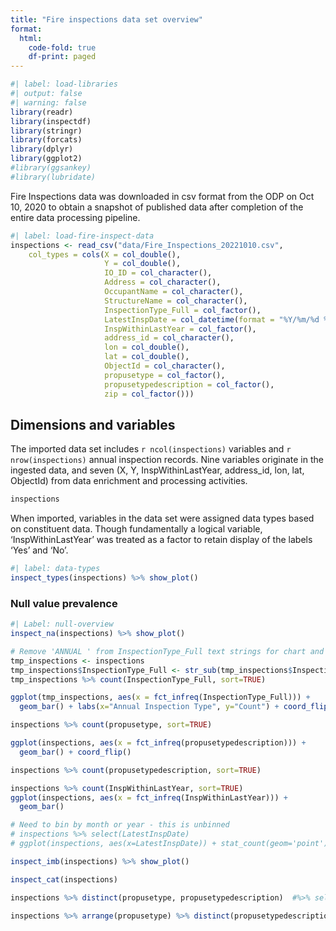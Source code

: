 ```yaml
---
title: "Fire inspections data set overview"
format:
  html:
    code-fold: true
    df-print: paged
---
```




```r
#| label: load-libraries
#| output: false
#| warning: false
library(readr)
library(inspectdf)
library(stringr)
library(forcats)
library(dplyr)
library(ggplot2)
#library(ggsankey)
#library(lubridate)

```


Fire Inspections data was downloaded in csv format from the ODP on Oct 10, 2020 to obtain a snapshot of published data after completion of the entire data processing pipeline.



```r
#| label: load-fire-inspect-data
inspections <- read_csv("data/Fire_Inspections_20221010.csv",
    col_types = cols(X = col_double(), 
                     Y = col_double(), 
                     IO_ID = col_character(), 
                     Address = col_character(), 
                     OccupantName = col_character(), 
                     StructureName = col_character(),
                     InspectionType_Full = col_factor(),
                     LatestInspDate = col_datetime(format = "%Y/%m/%d %H:%M:%S+00"),
                     InspWithinLastYear = col_factor(),
                     address_id = col_character(), 
                     lon = col_double(), 
                     lat = col_double(), 
                     ObjectId = col_character(), 
                     propusetype = col_factor(), 
                     propusetypedescription = col_factor(),
                     zip = col_factor()))

```



## Dimensions and variables

The imported data set includes `r ncol(inspections)` variables and `r nrow(inspections)` annual inspection records. Nine variables originate in the ingested data, and seven (X, Y, InspWithinLastYear, address_id, lon, lat, ObjectId) from data enrichment and processing activities.

```r
inspections
```

When imported, variables in the data set were assigned data types based on constituent data. Though fundamentally a logical variable, 'InspWithinLastYear' was treated as a factor to retain display of the labels 'Yes' and 'No'.

```r
#| label: data-types
inspect_types(inspections) %>% show_plot()
```



### Null value prevalence

```r
#| Label: null-overview
inspect_na(inspections) %>% show_plot()
```



```r
# Remove 'ANNUAL ' from InspectionType_Full text strings for chart and plot
tmp_inspections <- inspections
tmp_inspections$InspectionType_Full <- str_sub(tmp_inspections$InspectionType_Full, 8, -1)
tmp_inspections %>% count(InspectionType_Full, sort=TRUE)

```


```r
ggplot(tmp_inspections, aes(x = fct_infreq(InspectionType_Full))) + 
  geom_bar() + labs(x="Annual Inspection Type", y="Count") + coord_flip()
```



```r
inspections %>% count(propusetype, sort=TRUE)


```


```r
ggplot(inspections, aes(x = fct_infreq(propusetypedescription))) + 
  geom_bar() + coord_flip()
```



```r
inspections %>% count(propusetypedescription, sort=TRUE)
```

```r
inspections %>% count(InspWithinLastYear, sort=TRUE)
ggplot(inspections, aes(x = fct_infreq(InspWithinLastYear))) + 
  geom_bar()
```


```r
# Need to bin by month or year - this is unbinned
# inspections %>% select(LatestInspDate)
# ggplot(inspections, aes(x=LatestInspDate)) + stat_count(geom='point')
```



```r
inspect_imb(inspections) %>% show_plot()
```


```r
inspect_cat(inspections)
```


```r
inspections %>% distinct(propusetype, propusetypedescription)  #%>% select(PropUseType, PropUseTypeDescription)
```


```r
inspections %>% arrange(propusetype) %>% distinct(propusetypedescription) %>% arrange(.by_group = TRUE)
```

